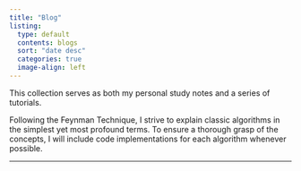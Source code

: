 ```yaml
---
title: "Blog"
listing:
  type: default
  contents: blogs
  sort: "date desc"
  categories: true
  image-align: left
---
```


This collection serves as both my personal study notes and a series of tutorials.

Following the Feynman Technique, I strive to explain classic algorithms in the simplest yet most profound terms. To ensure a thorough grasp of the concepts, I will include code implementations for each algorithm whenever possible.

---
